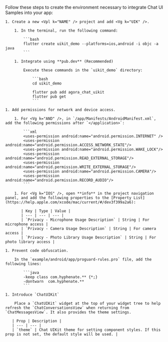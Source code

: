 <PlatformWrapper platform="flutter">

Follow these steps to create the environment necessary to integrate Chat UI Samples into your app:

    1. Create a new <Vpl k="NAME" /> project and add <Vg k="UIK" />.

        1. In the terminal, run the following command:

            ```bash
            flutter create uikit_demo --platforms=ios,android -i objc -a java
            ```

        1. Integrate using **pub.dev** (Recommended)

            Execute these commands in the `uikit_demo` directory:

                ```bash
                cd uikit_demo

                flutter pub add agora_chat_uikit
                flutter pub get
                ```

    1. Add permissions for network and device access.

        1. For <Vg k="AND" />, in `/app/Manifests/AndroidManifest.xml`, add the following permissions after `</application>`:

            ```xml
            <uses-permission android:name="android.permission.INTERNET" />
            <uses-permission android:name="android.permission.ACCESS_NETWORK_STATE"/>
            <uses-permission android:name="android.permission.WAKE_LOCK"/>
            <uses-permission android:name="android.permission.READ_EXTERNAL_STORAGE"/>
            <uses-permission android:name="android.permission.WRITE_EXTERNAL_STORAGE"/>
            <uses-permission android:name="android.permission.CAMERA"/>
            <uses-permission android:name="android.permission.RECORD_AUDIO"/>
            ```

        1. For <Vg k="IOS" />, open **info** in the project navigation panel, and add the following properties to the [Property List](https://help.apple.com/xcode/mac/current/#/dev3f399a2a6):

           | Key | Type | Value |
           | --- | --- | --- |
           | `Privacy - Microphone Usage Description` | String | For microphone access |
           | `Privacy - Camera Usage Description` | String | For camera access |
           | `Privacy - Photo Library Usage Description` | String | For photo library access |

    1. Prevent code obfuscation.

        In the `example/android/app/proguard-rules.pro` file, add the following lines:

            ```java
            -keep class com.hyphenate.** {*;}
            -dontwarn  com.hyphenate.**
            ```

    1. Introduce `ChatUIKit`

        Place a `ChatUIKit` widget at the top of your widget tree to help refresh the `ChatConversationsView` when returning from `ChatMessagesView`. It also provides the theme settings.

       | Prop | Description |
       | --- | --- |
       | `theme` | Chat UIKit theme for setting component styles. If this prop is not set, the default style will be used. |



</PlatformWrapper>